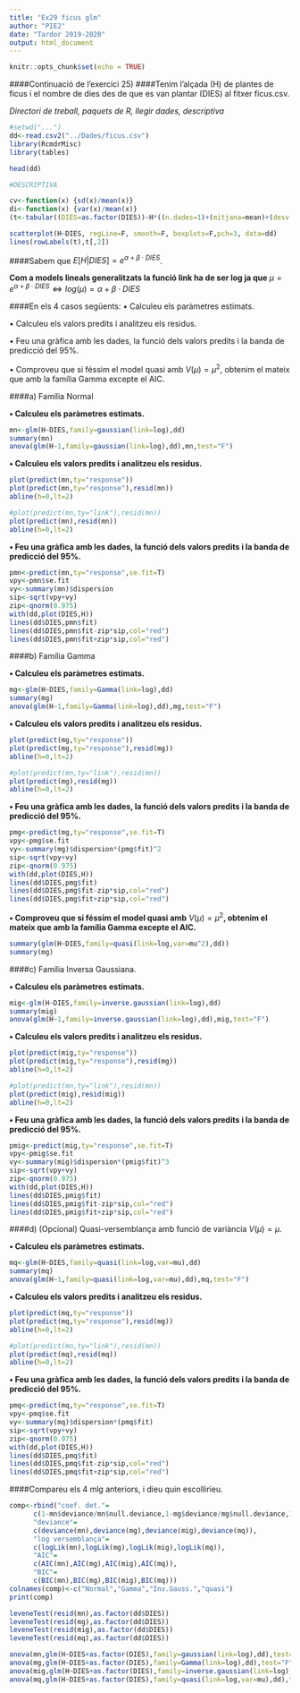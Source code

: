 ```yaml
---
title: "Ex29 ficus glm"
author: "PIE2"
date: "Tardor 2019-2020"
output: html_document
---
```


```r
knitr::opts_chunk$set(echo = TRUE)
```

####Continuació de l'exercici 25)
####Tenim l'alçada (H) de plantes de ficus i el nombre de dies des de que es van plantar (DIES) al fitxer ficus.csv.

*Directori de treball, paquets de R, llegir dades, descriptiva*

```r
#setwd("...")
dd<-read.csv2("../Dades/ficus.csv")
library(RcmdrMisc)
library(tables)

head(dd)

#DESCRIPTIVA

cv<-function(x) {sd(x)/mean(x)}
di<-function(x) {var(x)/mean(x)}
(t<-tabular((DIES=as.factor(DIES))~H*((n.dades=1)+(mitjana=mean)+(desv.tipus=sd)+(coef.variació=cv)+(index.disp.=di)),dd))

scatterplot(H~DIES, regLine=F, smooth=F, boxplots=F,pch=3, data=dd)
lines(rowLabels(t),t[,2])
```

####Sabem que 
$E\left[H|DIES\right]=e^{\alpha+\beta\cdot DIES}$.

**Com a models lineals generalitzats la funció link ha de ser log ja que** $\mu=e^{\alpha+\beta\cdot DIES}\Longleftrightarrow log\left(\mu\right)=\alpha+\beta\cdot DIES$

####En els 4 casos següents:
• Calculeu els paràmetres estimats.

• Calculeu els valors predits i analitzeu els residus.

• Feu una gràfica amb les dades, la funció dels valors predits i la banda de predicció del 95%.

• Comproveu que si féssim el model quasi amb $V\left(\mu\right)=\mu^{2}$, obtenim el mateix que amb la família Gamma excepte el AIC.

####a) Família Normal

**• Calculeu els paràmetres estimats.**

```r
mn<-glm(H~DIES,family=gaussian(link=log),dd)
summary(mn)
anova(glm(H~1,family=gaussian(link=log),dd),mn,test="F")
```

**• Calculeu els valors predits i analitzeu els residus.**

```r
plot(predict(mn,ty="response"))
plot(predict(mn,ty="response"),resid(mn))
abline(h=0,lt=2)

#plot(predict(mn,ty="link"),resid(mn))
plot(predict(mn),resid(mn))
abline(h=0,lt=2)

```

**• Feu una gràfica amb les dades, la funció dels valors predits i la banda de predicció del 95%.**

```r
pmn<-predict(mn,ty="response",se.fit=T)
vpy<-pmn$se.fit
vy<-summary(mn)$dispersion
sip<-sqrt(vpy+vy)
zip<-qnorm(0.975)
with(dd,plot(DIES,H))
lines(dd$DIES,pmn$fit)
lines(dd$DIES,pmn$fit-zip*sip,col="red")
lines(dd$DIES,pmn$fit+zip*sip,col="red")

```

####b) Família Gamma

**• Calculeu els paràmetres estimats.**

```r
mg<-glm(H~DIES,family=Gamma(link=log),dd)
summary(mg)
anova(glm(H~1,family=Gamma(link=log),dd),mg,test="F")
```

**• Calculeu els valors predits i analitzeu els residus.**

```r
plot(predict(mg,ty="response"))
plot(predict(mg,ty="response"),resid(mg))
abline(h=0,lt=2)

#plot(predict(mn,ty="link"),resid(mn))
plot(predict(mg),resid(mg))
abline(h=0,lt=2)

```

**• Feu una gràfica amb les dades, la funció dels valors predits i la banda de predicció del 95%.**

```r
pmg<-predict(mg,ty="response",se.fit=T)
vpy<-pmg$se.fit
vy<-summary(mg)$dispersion*(pmg$fit)^2
sip<-sqrt(vpy+vy)
zip<-qnorm(0.975)
with(dd,plot(DIES,H))
lines(dd$DIES,pmg$fit)
lines(dd$DIES,pmg$fit-zip*sip,col="red")
lines(dd$DIES,pmg$fit+zip*sip,col="red")

```

**• Comproveu que si féssim el model quasi amb** $V\left(\mu\right)=\mu^{2}$**, obtenim el mateix que amb la família Gamma excepte el AIC.**

```r
summary(glm(H~DIES,family=quasi(link=log,var=mu^2),dd))
summary(mg)
```


####c) Família Inversa Gaussiana.


**• Calculeu els paràmetres estimats.**

```r
mig<-glm(H~DIES,family=inverse.gaussian(link=log),dd)
summary(mig)
anova(glm(H~1,family=inverse.gaussian(link=log),dd),mig,test="F")
```

**• Calculeu els valors predits i analitzeu els residus.**

```r
plot(predict(mig,ty="response"))
plot(predict(mig,ty="response"),resid(mg))
abline(h=0,lt=2)

#plot(predict(mn,ty="link"),resid(mn))
plot(predict(mig),resid(mig))
abline(h=0,lt=2)

```

**• Feu una gràfica amb les dades, la funció dels valors predits i la banda de predicció del 95%.**

```r
pmig<-predict(mig,ty="response",se.fit=T)
vpy<-pmig$se.fit
vy<-summary(mig)$dispersion*(pmig$fit)^3
sip<-sqrt(vpy+vy)
zip<-qnorm(0.975)
with(dd,plot(DIES,H))
lines(dd$DIES,pmig$fit)
lines(dd$DIES,pmig$fit-zip*sip,col="red")
lines(dd$DIES,pmig$fit+zip*sip,col="red")

```


####d) (Opcional) Quasi-versemblança amb funció de variància $V\left(\mu\right)=\mu$.


**• Calculeu els paràmetres estimats.**

```r
mq<-glm(H~DIES,family=quasi(link=log,var=mu),dd)
summary(mq)
anova(glm(H~1,family=quasi(link=log,var=mu),dd),mq,test="F")
```

**• Calculeu els valors predits i analitzeu els residus.**

```r
plot(predict(mq,ty="response"))
plot(predict(mq,ty="response"),resid(mg))
abline(h=0,lt=2)

#plot(predict(mn,ty="link"),resid(mn))
plot(predict(mq),resid(mq))
abline(h=0,lt=2)

```

**• Feu una gràfica amb les dades, la funció dels valors predits i la banda de predicció del 95%.**

```r
pmq<-predict(mq,ty="response",se.fit=T)
vpy<-pmq$se.fit
vy<-summary(mq)$dispersion*(pmq$fit)
sip<-sqrt(vpy+vy)
zip<-qnorm(0.975)
with(dd,plot(DIES,H))
lines(dd$DIES,pmq$fit)
lines(dd$DIES,pmq$fit-zip*sip,col="red")
lines(dd$DIES,pmq$fit+zip*sip,col="red")

```

####Compareu els 4 mlg anteriors, i dieu quin escolliríeu.

```r
comp<-rbind("coef. det."=
      c(1-mn$deviance/mn$null.deviance,1-mg$deviance/mg$null.deviance,1-mig$deviance/mig$null.deviance,1-mq$deviance/mq$null.deviance),
      "deviance"=
      c(deviance(mn),deviance(mg),deviance(mig),deviance(mq)),
      "log versemblança"=
      c(logLik(mn),logLik(mg),logLik(mig),logLik(mq)),
      "AIC"=
      c(AIC(mn),AIC(mg),AIC(mig),AIC(mq)),
      "BIC"=
      c(BIC(mn),BIC(mg),BIC(mig),BIC(mq)))
colnames(comp)<-c("Normal","Gamma","Inv.Gauss.","quasi")
print(comp)

leveneTest(resid(mn),as.factor(dd$DIES))
leveneTest(resid(mg),as.factor(dd$DIES))
leveneTest(resid(mig),as.factor(dd$DIES))
leveneTest(resid(mq),as.factor(dd$DIES))

anova(mn,glm(H~DIES+as.factor(DIES),family=gaussian(link=log),dd),test="F")
anova(mg,glm(H~DIES+as.factor(DIES),family=Gamma(link=log),dd),test="F")
anova(mig,glm(H~DIES+as.factor(DIES),family=inverse.gaussian(link=log),dd),test="F")
anova(mq,glm(H~DIES+as.factor(DIES),family=quasi(link=log,var=mu),dd),test="F")
```

